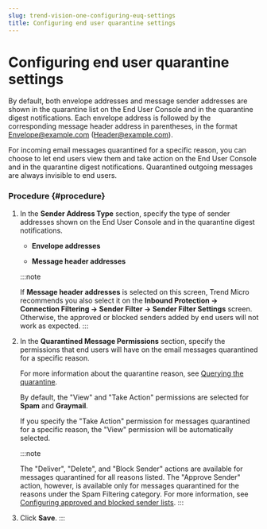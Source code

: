 ```yaml
---
slug: trend-vision-one-configuring-euq-settings
title: Configuring end user quarantine settings
---
```

# Configuring end user quarantine settings

By default, both envelope addresses and message sender addresses are shown in the quarantine list on the End User Console and in the quarantine digest notifications. Each envelope address is followed by the corresponding message header address in parentheses, in the format Envelope@example.com (Header@example.com).

For incoming email messages quarantined for a specific reason, you can choose to let end users view them and take action on the End User Console and in the quarantine digest notifications. Quarantined outgoing messages are always invisible to end users.

### Procedure {#procedure}

1.  In the **Sender Address Type** section, specify the type of sender addresses shown on the End User Console and in the quarantine digest notifications.

    - **Envelope addresses**

    - **Message header addresses**

    :::note

    If **Message header addresses** is selected on this screen, Trend Micro recommends you also select it on the **Inbound Protection → Connection Filtering → Sender Filter → Sender Filter Settings** screen. Otherwise, the approved or blocked senders added by end users will not work as expected.
    :::

2.  In the **Quarantined Message Permissions** section, specify the permissions that end users will have on the email messages quarantined for a specific reason.

    For more information about the quarantine reason, see [Querying the quarantine](querying-quarantine.mdx).

    By default, the "View" and "Take Action" permissions are selected for **Spam** and **Graymail**.

    If you specify the "Take Action" permission for messages quarantined for a specific reason, the "View" permission will be automatically selected.

    :::note

    The "Deliver", "Delete", and "Block Sender" actions are available for messages quarantined for all reasons listed. The "Approve Sender" action, however, is available only for messages quarantined for the reasons under the Spam Filtering category. For more information, see [Configuring approved and blocked sender lists](config-approved-blocked-sender.mdx).
    :::

3.  Click **Save**.
:::
